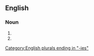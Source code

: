 ==English==

===Noun===
{{head|en|noun plural form}}

# {{plural of|flunkey|lang=en}}
# {{plural of|flunky|lang=en}}

[[Category:English plurals ending in "-ies"]]